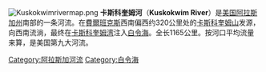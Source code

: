 [[File:Kuskokwimrivermap.png|right]]
'''卡斯科奎姆河'''（'''Kuskokwim River'''）是[[美国|美国]][[阿拉斯加州|阿拉斯加州]]南部的一条河流。在[[費爾班克斯_(阿拉斯加州)|費爾班克斯]]西南偏西约320公里处的[[卡斯科奎姆山|卡斯科奎姆山]]发源，向西南流淌，最终在[[卡斯科奎姆湾|卡斯科奎姆湾]]注入[[白令海|白令海]]。全长1165公里。按河口平均流量来算，是美国第九大河流。

{{Authority control}}
{{DEFAULTSORT:Kuskokwim River}}

[[Category:阿拉斯加河流|Category:阿拉斯加河流]]
[[Category:白令海|Category:白令海]]